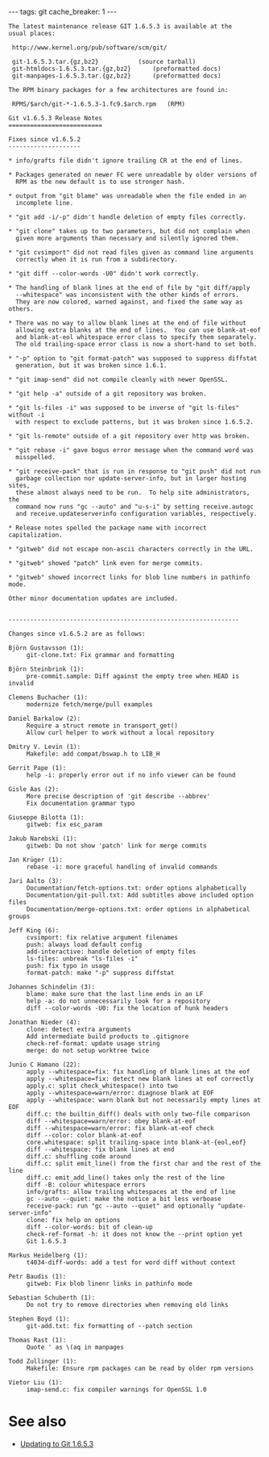 ---
tags: git
cache_breaker: 1
---
<pre>The latest maintenance release GIT 1.6.5.3 is available at the
usual places:

 http://www.kernel.org/pub/software/scm/git/

 git-1.6.5.3.tar.{gz,bz2}			(source tarball)
 git-htmldocs-1.6.5.3.tar.{gz,bz2}		(preformatted docs)
 git-manpages-1.6.5.3.tar.{gz,bz2}		(preformatted docs)

The RPM binary packages for a few architectures are found in:

 RPMS/$arch/git-*-1.6.5.3-1.fc9.$arch.rpm	(RPM)

Git v1.6.5.3 Release Notes
==========================

Fixes since v1.6.5.2
--------------------

* info/grafts file didn't ignore trailing CR at the end of lines.

* Packages generated on newer FC were unreadable by older versions of
  RPM as the new default is to use stronger hash.

* output from "git blame" was unreadable when the file ended in an
  incomplete line.

* "git add -i/-p" didn't handle deletion of empty files correctly.

* "git clone" takes up to two parameters, but did not complain when
  given more arguments than necessary and silently ignored them.

* "git cvsimport" did not read files given as command line arguments
  correctly when it is run from a subdirectory.

* "git diff --color-words -U0" didn't work correctly.

* The handling of blank lines at the end of file by "git diff/apply
  --whitespace" was inconsistent with the other kinds of errors.
  They are now colored, warned against, and fixed the same way as others.

* There was no way to allow blank lines at the end of file without
  allowing extra blanks at the end of lines.  You can use blank-at-eof
  and blank-at-eol whitespace error class to specify them separately.
  The old trailing-space error class is now a short-hand to set both.

* "-p" option to "git format-patch" was supposed to suppress diffstat
  generation, but it was broken since 1.6.1.

* "git imap-send" did not compile cleanly with newer OpenSSL.

* "git help -a" outside of a git repository was broken.

* "git ls-files -i" was supposed to be inverse of "git ls-files" without -i
  with respect to exclude patterns, but it was broken since 1.6.5.2.

* "git ls-remote" outside of a git repository over http was broken.

* "git rebase -i" gave bogus error message when the command word was
  misspelled.

* "git receive-pack" that is run in response to "git push" did not run
  garbage collection nor update-server-info, but in larger hosting sites,
  these almost always need to be run.  To help site administrators, the
  command now runs "gc --auto" and "u-s-i" by setting receive.autogc
  and receive.updateserverinfo configuration variables, respectively.

* Release notes spelled the package name with incorrect capitalization.

* "gitweb" did not escape non-ascii characters correctly in the URL.

* "gitweb" showed "patch" link even for merge commits.

* "gitweb" showed incorrect links for blob line numbers in pathinfo mode.

Other minor documentation updates are included.


----------------------------------------------------------------

Changes since v1.6.5.2 are as follows:

Björn Gustavsson (1):
     git-clone.txt: Fix grammar and formatting

Björn Steinbrink (1):
     pre-commit.sample: Diff against the empty tree when HEAD is invalid

Clemens Buchacher (1):
     modernize fetch/merge/pull examples

Daniel Barkalow (2):
     Require a struct remote in transport_get()
     Allow curl helper to work without a local repository

Dmitry V. Levin (1):
     Makefile: add compat/bswap.h to LIB_H

Gerrit Pape (1):
     help -i: properly error out if no info viewer can be found

Gisle Aas (2):
     More precise description of 'git describe --abbrev'
     Fix documentation grammar typo

Giuseppe Bilotta (1):
     gitweb: fix esc_param

Jakub Narebski (1):
     gitweb: Do not show 'patch' link for merge commits

Jan Krüger (1):
     rebase -i: more graceful handling of invalid commands

Jari Aalto (3):
     Documentation/fetch-options.txt: order options alphabetically
     Documentation/git-pull.txt: Add subtitles above included option files
     Documentation/merge-options.txt: order options in alphabetical groups

Jeff King (6):
     cvsimport: fix relative argument filenames
     push: always load default config
     add-interactive: handle deletion of empty files
     ls-files: unbreak "ls-files -i"
     push: fix typo in usage
     format-patch: make "-p" suppress diffstat

Johannes Schindelin (3):
     blame: make sure that the last line ends in an LF
     help -a: do not unnecessarily look for a repository
     diff --color-words -U0: fix the location of hunk headers

Jonathan Nieder (4):
     clone: detect extra arguments
     Add intermediate build products to .gitignore
     check-ref-format: update usage string
     merge: do not setup worktree twice

Junio C Hamano (22):
     apply --whitespace=fix: fix handling of blank lines at the eof
     apply --whitespace=fix: detect new blank lines at eof correctly
     apply.c: split check_whitespace() into two
     apply --whitespace=warn/error: diagnose blank at EOF
     apply --whitespace: warn blank but not necessarily empty lines at EOF
     diff.c: the builtin_diff() deals with only two-file comparison
     diff --whitespace=warn/error: obey blank-at-eof
     diff --whitespace=warn/error: fix blank-at-eof check
     diff --color: color blank-at-eof
     core.whitespace: split trailing-space into blank-at-{eol,eof}
     diff --whitespace: fix blank lines at end
     diff.c: shuffling code around
     diff.c: split emit_line() from the first char and the rest of the line
     diff.c: emit_add_line() takes only the rest of the line
     diff -B: colour whitespace errors
     info/grafts: allow trailing whitespaces at the end of line
     gc --auto --quiet: make the notice a bit less verboase
     receive-pack: run "gc --auto --quiet" and optionally "update-server-info"
     clone: fix help on options
     diff --color-words: bit of clean-up
     check-ref-format -h: it does not know the --print option yet
     Git 1.6.5.3

Markus Heidelberg (1):
     t4034-diff-words: add a test for word diff without context

Petr Baudis (1):
     gitweb: Fix blob linenr links in pathinfo mode

Sebastian Schuberth (1):
     Do not try to remove directories when removing old links

Stephen Boyd (1):
     git-add.txt: fix formatting of --patch section

Thomas Rast (1):
     Quote ' as \(aq in manpages

Todd Zullinger (1):
     Makefile: Ensure rpm packages can be read by older rpm versions

Vietor Liu (1):
     imap-send.c: fix compiler warnings for OpenSSL 1.0</pre>

= See also =

* [[Updating to Git 1.6.5.3]]
